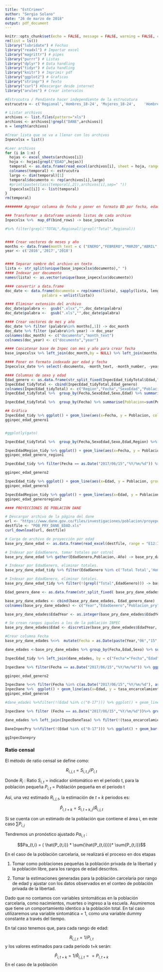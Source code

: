 ```yaml
---
title: "EstCrimen"
author: "Sergio Solano"
date: "26 de marzo de 2018"
output: pdf_document
---
```


```r
knitr::opts_chunk$set(echo = FALSE, message = FALSE, warning = FALSE, cache = TRUE)
rm(list = ls())
library("lubridate") # Fechas
library("readxl") # Importar excel
library("magrittr") # pipes
library("purrr") # Listas
library("dplyr") # Data handling
library("tidyr") # Data handling
library("knitr") # Imprimir pdf
library("ggplot2") # Graficas
library("stringr") # Texto
library("curl") #Descargar desde internet
library("arules") # Crear intervalos
```

```r
#Estrucutra / Pendiente hacer independiente de la estrucutura
estrucutra <- c('Regional','Hombres_18-24',	'Mujeres_18-24',	'Hombres_25-29',	'Mujeres_25-29',	'Hombres_30-34',	'Mujeres_30-34',	'Hombres_35-39',	'Mujeres_35-39',	'Hombres_40-44',	'Mujeres_40-44',	'Hombres_45-49',	'Mujeres_45-49',	'Hombres_50-54',	'Mujeres_50-54',	'Hombres_55-59',	'Mujeres_55-59',	'Hombres_60-64',	'Mujeres_60-64',	'Hombres_65-69',	'Mujeres_65-69',	'Hombres_>69',	'Mujeres_>69')

# Listar archivos 
archivos <- list.files(pattern="xls")
archivos <- archivos[!grepl("DANE",archivos)]
n = length(archivos)

#Crear lista que se va a llenar con los archivos
Inpecxlsx = list()

#Leer archivos
for (i in 1:n) {
  hojas <- excel_sheets(archivos[i])
  hoja <- hojas[grepl("EDAD",hojas)]
  temporal <- as.data.frame(read_excel(archivos[i], sheet = hoja, range = "A8:W14"))
  colnames(temporal) <- estrucutra
  largo <- dim(temporal)[1]
  temporal$documento <- rep(archivos[i],largo)
  #print(paste(class(temporal[,2]),archivos[i],sep=" "))
  Inpecxlsx[[i]] <- list(temporal)
}
rm(temporal)
```

```r
######## Agregar columna de fecha y poner en formato BD por fecha, edad y sexo

### Transformar a dataframe uniendo listas de cada archivo
Inpecxlsx %>%  map_df(bind_rows) -> base_inpecxlsx

#%>% filter(grepl("TOTAL",Regional)|grepl("Total",Regional))


#### Crear vectores de meses y año
months <- data.frame(month_text = c ("ENERO","FEBRERO","MARZO","ABRIL","MAYO","JUNIO","JULIO","AGOSTO","SEPTIEMBRE","OCTUBRE","NOVIEMBRE","DICIEMBRE"),month_number = seq(1:12))
year <- c('2016','2017','2018')


#### Separar nombre del archivo en texto
lista <- str_split(unique(base_inpecxlsx$documento)," ")
#### Indexar por documento
names(lista) <- as.vector(unique(base_inpecxlsx$documento))

#### convertir a data.frame
doc_date <- data.frame(documento = rep(names(lista), sapply(lista, length)),
                 palabra = unlist(lista))

#### Eliminar extensión del archivo
doc_date$palabra <-  gsub(".xlsx","",doc_date$palabra)
doc_date$palabra <-  gsub(".xls","",doc_date$palabra)

#### Crear vectores de mes y año
doc_date %>% filter (palabra%in% months[,1]) -> doc_month
doc_date %>% filter (palabra%in% year) -> doc_year
colnames(doc_month) <- c("documento","month_text")
colnames(doc_year) <- c("documento","year")

#### Concatenar base de Inpec con mes y año para crear fecha
base_inpecxlsx %>% left_join(doc_month,by = NULL) %>% left_join(months,by=NULL) %>% left_join(doc_year)%>% mutate(fecha = as.Date(paste(year,month_number,15, sep ="/"),"%Y/%m/%d")) -> Inpecxlsx_date

#### Poner en formato indexado por edad y fecha
Inpecxlsx_date %>% select(-documento, -month_text, -month_number, -year) %>%  gather(Edad,Poblacion,-Regional, -fecha) -> InpecEdad_tidyTotal

#### Columnas de sexo y edad 
Edad_genero <- as.data.frame(str_split_fixed(InpecEdad_tidyTotal$Edad,"_",2))
InpecEdad_tidyTotal <- cbind(InpecEdad_tidyTotal,Edad_genero)
colnames(InpecEdad_tidyTotal) <- c("Region","Fecha","SexoEdad","Poblacion","Sexo","Edad")
InpecEdad_tidyTotal %>%  group_by(Fecha,SexoEdad,Sexo,Edad) %>% summarise(Poblacion=sum(Poblacion)) -> InpecEdad_tidy

InpecEdad_tidyTotal %>%  group_by(Fecha) %>% summarise(Poblacion=sum(Poblacion)) -> InpecEdad_tidy2
```

```r
## Gráfica 
InpecEdad_tidy %>% ggplot() + geom_line(aes(x=Fecha, y = Poblacion, colour = Edad )) + facet_wrap(~Sexo, ncol = 2, scales = "free") + ylab("Población privada de la libertad") + theme_minimal()-> gginpec_edad_genero1
gginpec_edad_genero1


#ggplotly(gato)
```

```r
InpecEdad_tidyTotal %>%  group_by(Fecha,SexoEdad,Sexo,Edad,Region) %>% summarise(Poblacion=sum(Poblacion)) -> InpecEdadRegion_tidy

InpecEdadRegion_tidy %>% ggplot() + geom_line(aes(x=Fecha, y = Poblacion, colour = Edad )) + facet_wrap(Region~Sexo, ncol=2,scales = "free") + ylab("Población privada de la libertad") + theme_minimal()-> gginpec_edad_genero_region1
gginpec_edad_genero_region1
```


```r
InpecEdad_tidy %>% filter(Fecha == as.Date("2017/06/15","%Y/%m/%d")) %>% ggplot() + geom_bar(aes(x=Edad, y = if_else(Sexo=="Hombres", -Poblacion,Poblacion), fill = Sexo), stat="identity") + coord_flip() +theme_minimal() + xlab("Edad")+ ylab("Población privada de la libertad-Junio 2017") + scale_y_continuous(labels = abs) + facet_wrap(~Fecha,ncol=1)-> gginpec_edad_genero2

gginpec_edad_genero2
```

```r
InpecEdad_tidy %>% ggplot() + geom_line(aes(x=Edad, y = Poblacion, group = paste(Sexo,Fecha,sep=""), colour = as.character(Fecha))) + theme_minimal() + xlab("Edad")+ ylab("Población privada de la libertad") + facet_wrap(~ Sexo,ncol=1, scales = "free") +theme(legend.title=element_blank(), legend.position="right")  -> gginpec_edad_genero3
gginpec_edad_genero3 
```
```r
InpecEdadRegion_tidy %>% ggplot() + geom_line(aes(x=Edad, y = Poblacion, group = paste(Sexo,Fecha,sep=""), colour = Fecha)) + theme_minimal() + xlab("Edad")+ ylab("Población privada de la libertad") + facet_wrap(Region ~ Sexo,ncol=2, scales = "free") +theme(legend.title=element_blank(), legend.position="right",axis.text.x = element_text(angle = 90, hjust = 1))  -> gginpec_edad_generoregion2
gginpec_edad_generoregion2 
```


```r
#### PROYECCIONES DE POBLACIÓN DANE

# Descargar archivo de la página del dane
url <- "https://www.dane.gov.co/files/investigaciones/poblacion/proyepobla06_20/proyecciones-nivel-nacional-departamental-por-sexo-y-edades-simples-hasta-80-anos-y-mas.xls"
destfile <- "POB_PRY_DANE_EDAD.xls"
curl_download(url, destfile)

# Carga de archivo de proyección por edad
base_pry_dane_edad <- as.data.frame(read_excel(destfile, range = "E12:IQ28"))

# Indexar por EdadGenero, tomar totales por cotrol
base_pry_dane_edad %>% gather(EdadGenero,Poblacion,-Año) -> base_pry_dane_edad_tidy

# Indexar por EdadGenero, eliminar totales.
base_pry_dane_edad_tidy %>% filter(EdadGenero %in% c('Total Total','Hombres Total','Mujeres Total')) %>% spread(EdadGenero,Poblacion)-> base_pry_dane_totales

# Indexar por EdadGenero, eliminar totales.
base_pry_dane_edad_tidy %>% filter(!(grepl("Total",EdadGenero))) -> base_pry_dane_edades

Edad_genero_dane <- as.data.frame(str_split_fixed( base_pry_dane_edades$EdadGenero," ",2))

base_pry_dane_edades <- cbind(base_pry_dane_edades, Edad_genero_dane)
colnames(base_pry_dane_edades) <- c("Year","EdadGenero","Poblacion_pry","Sexo","EdadYear")

base_pry_dane_edades$EdadYear <- as.integer(base_pry_dane_edades$EdadYear)

# Se crean rangos iguales a los de la población INPEC
base_pry_dane_edades$Edad <- discretize(base_pry_dane_edades$EdadYear, method = "fixed", breaks = c(-Inf,18, seq(from=25,to=70,by = 5),Inf),labels = c("0-17","18-24","25-29","30-34","35-39","40-44","45-49","50-54","55-59","60-64","65-69", ">69"))

#Crear columna Fecha 
base_pry_dane_edades %<>%  mutate(Fecha = as.Date(paste(Year,"06","15",sep="/"),"%Y/%m/%d"))

dane_edades <-base_pry_dane_edades %>% group_by(Fecha,Edad,Sexo) %>% summarise(Poblacion_pry=sum(Poblacion_pry))
```

```r
InpecEdad_tidy %>% left_join(dane_edades, by = c("Fecha"="Fecha","Edad"="Edad","Sexo"="Sexo")) %>% mutate(tasa_encarcelamiento=Poblacion*100000/Poblacion_pry) -> InpecDane
```

```r
InpecDane %>% filter(Fecha == as.Date("2017/06/15","%Y/%m/%d")) %>% ggplot() + geom_bar(aes(x=Edad, y = if_else(Sexo=="Hombres", -tasa_encarcelamiento,tasa_encarcelamiento), fill = Sexo), stat="identity") + coord_flip() +theme_minimal() + xlab("Edad")+ ylab("Tasa de encarcelamiento a Junio 2017") + scale_y_continuous(labels = abs) + facet_wrap(~Fecha,ncol=1)-> gginpec_edad_genero2

gginpec_edad_genero2
```

```r
InpecDane %<>% filter(Fecha %in% c(as.Date("2017/06/15","%Y/%m/%d"), as.Date("2016/06/15","%Y/%m/%d")))  
InpecDane %>%  ggplot() + geom_line(aes(x=Edad, y = tasa_encarcelamiento, group = paste(Sexo,Fecha,sep=""), colour = as.character(Fecha))) + theme_minimal()+ xlab("Edad") + ylab("Tasa de encarcelamiento") + facet_wrap(~ Sexo,ncol=1, scales = "free") + theme(legend.title=element_blank(), legend.position="top") -> gginpec_edad_genero4
gginpec_edad_genero4
```


```r
#dane_edades %>%filter(!(Edad %in% c("0-17"))) %>% ggplot() + geom_line(aes(x=Fecha,y=Poblacion_pry,colour = Edad)) + facet_wrap(~Sexo) + theme_minimal()

InpecDane %>% filter (Fecha == as.Date("2017/06/15","%Y/%m/%d"))%>% group_by(Sexo,Edad) %>% summarise(tasa_encarcelamiento=sum(tasa_encarcelamiento)) -> InpecDaneTasa

dane_edades %>% left_join(InpecDaneTasa) %>% filter(!(tasa_encarcelamiento %in% c(NA))) %>% mutate(PobCar_pry = Poblacion_pry*tasa_encarcelamiento/100000) -> DaneInpecPry

DaneInpecPry %>%filter(!(Edad %in% c("0-17"))) %>% ggplot() + geom_bar(aes(x=Fecha,y=PobCar_pry,fill = factor(Edad,levels=rev(levels(factor(Edad))))), stat="identity") + facet_wrap(~Sexo, scales = "free") + theme_minimal() + labs(y = "Proyección de población privada de la libertad", fill = "Edad")  -> ggInpecDanepry

ggInpecDanepry
```

### Ratio censal

El método de ratio censal se define como: 

$$R_{i,j,t} = S_{i,t,j}/P_{i,t}$$

Donde 
$R_i$ : Ratio 
$S_{i,t}$ = indicador sintomático en el periodo t, para la población pequeña
$P_{i,t}$ = Población pequeña en el periodo t

Así, una vez estimado $R_{i,j,t}$, la estimación de $t+k$ periodos es:

$$\hat{P}_{i,t+k} = S_{i,t+k,j}/\hat{R}_{i,j,t}$$
 
Si se cuenta con un estimado de la población que contiene el área i, en este caso $\sum{P_{i,j}}$

Tendremos un pronóstico ajustado $Pa_{i,t}$ : 

$$Pa_{t,i} = ( \hat{P_{t,i}} * \sum{\hat{P_{t,i}}})* \sum{P_{t,i}}$$

En el caso de la población carcelaria, se realizará el proceso en dos etapas

1) Tomar como poblaciones pequeñas la población privada de la libertad y la población libre, para los rangos de edad descritos.

2) Tomar la estimaciones generadas para la población carcelaria por rango de edad y ajustar con los datos observados en el conteo de población privada de la libertad.

Dado que no contamos con variables sintomáticas en la población carcelaria, como nacimientos, muertes o ingreso a la escuela. Asumiremos que tiene un comportamiento identico a la población total. En tal caso utilizaremos una variable sintomática = 1, como una variable dummy constante a través del tiempo. 

En tal caso tenemos que, para cada rango de edad: 

$$R_{i,j,t} = 1/P_{i,t}$$
y los valores estimados para cada periodo t+k serán: 

$$\hat{P}_{i,t+k} = 1/\hat{R}_{i,j,t} == {P}_{i,t+k}$$
En el caso de la población 







